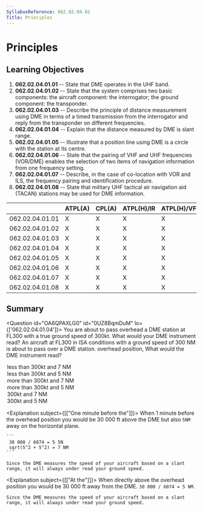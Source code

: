 ```yaml
---
SyllabusReference: 062.02.04.01
Title: Principles
---
```


# Principles

## Learning Objectives

1.  **062.02.04.01.01** -- State that DME operates in the UHF band.
2.  **062.02.04.01.02** -- State that the system comprises two basic components:
    the aircraft component: the interrogator; the ground component: the
    transponder.
3.  **062.02.04.01.03** -- Describe the principle of distance measurement using
    DME in terms of a timed transmission from the interrogator and reply from
    the transponder on different frequencies.
4.  **062.02.04.01.04** -- Explain that the distance measured by DME is slant
    range.
5.  **062.02.04.01.05** -- Illustrate that a position line using DME is a circle
    with the station at its centre.
6.  **062.02.04.01.06** -- State that the pairing of VHF and UHF frequencies
    (VOR/DME) enables the selection of two items of navigation information from
    one frequency setting.
7.  **062.02.04.01.07** -- Describe, in the case of co-location with VOR and
    ILS, the frequency pairing and identification procedure.
8.  **062.02.04.01.08** -- State that military UHF tactical air navigation aid
    (TACAN) stations may be used for DME information.

|                 | ATPL(A) | CPL(A) | ATPL(H)/IR | ATPL(H)/VFR | CPL(H) | IR  | CBIR(A) |
| --------------- | ------- | ------ | ---------- | ----------- | ------ | --- | ------- |
| 062.02.04.01.01 | X       | X      | X          | X           | X      | X   | X       |
| 062.02.04.01.02 | X       | X      | X          | X           | X      | X   | X       |
| 062.02.04.01.03 | X       | X      | X          | X           | X      | X   |         |
| 062.02.04.01.04 | X       | X      | X          | X           | X      | X   | X       |
| 062.02.04.01.05 | X       | X      | X          | X           | X      | X   | X       |
| 062.02.04.01.06 | X       | X      | X          | X           | X      | X   | X       |
| 062.02.04.01.07 | X       | X      | X          | X           | X      | X   | X       |
| 062.02.04.01.08 | X       | X      | X          | X           | X      | X   | X       |

## Summary

<Question id="OA6QPAXLG0" id="0UZ8BqmDuM" lo={['062.02.04.01.04']}>
  <Text variant="oneCorrect">
    You are about to pass overhead a DME station at FL300 with a true
    ground speed of 300kt. <Subject /> What would your DME instrument read?
  </Text>
<Text variant="oneCorrect">
  An aircraft at FL300 in ISA conditions with a ground speed of 300 NM is about
  to pass over a DME station. <Subject /> overhead position, What would the DME
  instrument read?
</Text>
<Option id="0UZ8BqmDuM-1" subject={[["One minute before the"]]}>
  less than 300kt and 7 NM
</Option>
<Option id="0UZ8BqmDuM-2" subject="At the">
  less than 300kt and 5 NM
</Option>
<Option id="0UZ8BqmDuM-3">more than 300kt and 7 NM</Option>
<Option id="0UZ8BqmDuM-4">more than 300kt and 5 NM</Option>
<Option id="0UZ8BqmDuM-5">300kt and 7 NM</Option>
<Option id="0UZ8BqmDuM-6">300kt and 5 NM</Option>

  <Explanation subject={[["One minute before the"]]}>
    When 1 minute before the overhead position you would be 30 000 ft
    above the DME but also `5NM` away on the horizontal plane.

    ```
     30 000 / 6074 = 5 5N
     sqrt(5^2 + 5^2) = 7 NM
    ```

    Since the DME measures the speed of your aircraft based on a slant
    range, it will always under read your ground speed.

  </Explanation>

  <Explanation subject={[["At the"]]}>
    When directly above the overhead position you would be 30 000 ft
    away from the DME. `30 000 / 6074 = 5 NM`.

    Since the DME measures the speed of your aircraft based on a slant
    range, it will always under read your ground speed.

  </Explanation>
</Question>
